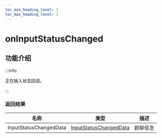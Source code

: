 ```yaml
---
toc_min_heading_level: 2
toc_max_heading_level: 2
---
```


# onInputStatusChanged

## 功能介绍

:::info

正在输入状态回调。

:::


### 返回结果

| 名称      | 类型                                                | 描述     |
| --------- | --------------------------------------------------- | -------- |
| InputStatusChangedData | [InputStatusChangedData](docs/sdks/class/conversation/inputStatusChangedData.mdx) | 群聊信息 |
